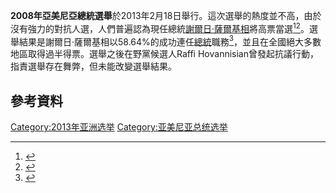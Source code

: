 {{expand|time=2015-12-15T09:45:55+00:00}}
'''2008年亞美尼亞總統選舉'''於2013年2月18日舉行。這次選舉的熱度並不高，由於沒有強力的對抗人選，人們普遍認為現任總統[[謝爾日·薩爾基相|謝爾日·薩爾基相]]將高票當選<ref>{{cite web
 |url          = http://www.armenianow.com/vote_2013/42853/armenian_presidential_elections_2013_campaign_programs
 |title        = Vote 2013: Political perspectives, platforms, promises
 |author       = Julia Hakobyan
 |date         = 5 February 2013
 |work         = Vote 2013
 |publisher    = [[ArmeniaNow.com|ArmeniaNow.com]]
 |accessdate   = 2013-06-14
 |archive-date = 2019-11-06
 |archive-url  = https://web.archive.org/web/20191106013154/https://www.armenianow.com/vote_2013/42853/armenian_presidential_elections_2013_campaign_programs
 |dead-url     = no
}}</ref><ref>{{cite news|title=Apathy before the presidential election|url=http://www.1in.am/eng/armenia_politics_5317.html|accessdate=5 February 2013|date=19 November 2012|agency=''[[1in.am|1in.am]]''|archive-date=2012-11-25|archive-url=https://web.archive.org/web/20121125120012/http://www.1in.am/eng/armenia_politics_5317.html|dead-url=yes}}</ref>。選舉結果是謝爾日·薩爾基相以58.64%的成功連任[[亞美尼亞總統|總統]]職務<ref>{{cite news|title=Thousands protest in Armenia after president re-elected|url=http://www.reuters.com/article/2013/02/20/us-armenia-protest-idUSBRE91J0XM20130220|accessdate=21 February 2013|date=20 February 2013|agency=Reuters|archive-date=2015-09-24|archive-url=https://web.archive.org/web/20150924175556/http://www.reuters.com/article/2013/02/20/us-armenia-protest-idUSBRE91J0XM20130220|dead-url=no}}</ref>，並且在全國絕大多數地區取得過半得票。選舉之後在野黨候選人Raffi Hovannisian曾發起抗議行動，指責選舉存在舞弊，但未能改變選舉結果。

==參考資料==
{{reflist|30em}}

{{亞美尼亞選舉}}
[[Category:2013年亚洲选举|Category:2013年亚洲选举]]
[[Category:亚美尼亚总统选举|Category:亚美尼亚总统选举]]